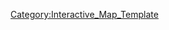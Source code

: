 {{overlay
|image = 4-4_Map.png
|width        = {{MapRatio|440|{{{ratio|1|mapwidth=1}}}}}
|height       = {{MapRatio|250|{{{ratio|1|mapheight=1}}}}}
|AjaxXMLRequest = {{{AjaxXMLRequest|0}}}

|columns      = 0
|grid         = 0

|highlight    = 0
|collapsible  = 0

|popupPrefix = World_4_4_

|overlayNoHeader = 0

|overlayHeaderText = World 4-4
|overlayHeaderTextLink = World 4
|overlayNoHeader = 
|overlayTemplateName = Template:World4-4
|categoryName  = World4-4
}}
<noinclude>
[[Category:Interactive_Map_Template]]
</noinclude>